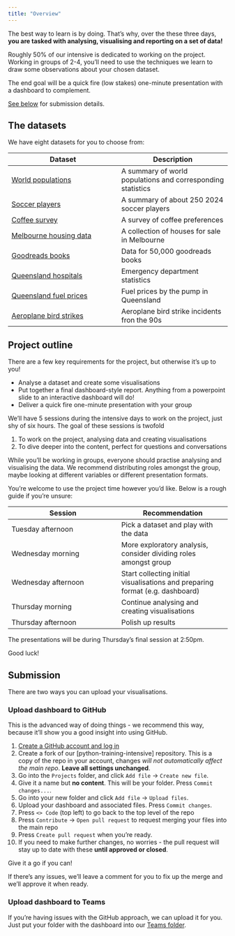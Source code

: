 ```yaml
---
title: "Overview"
---
```


The best way to learn is by doing. That's why, over the these three days, **you are tasked with analysing, visualising and reporting on a set of data!**

Roughly 50% of our intensive is dedicated to working on the project. Working in groups of 2-4, you'll need to use the techniques we learn to draw some observations about your chosen dataset. 

The end goal will be a quick fire (low stakes) one-minute presentation with a dashboard to complement.

[See below](#submission) for submission details.

## The datasets

We have eight datasets for you to choose from:

| Dataset | Description |
| --- | --- |
| [World populations](../data_sources/population.csv) | A summary of world populations and corresponding statistics | 
| [Soccer players](../data_sources/Players2024.csv) | A summary of about 250 2024 soccer players |
| [Coffee survey](../data_sources/coffee_survey.csv) | A survey of coffee preferences | 
| [Melbourne housing data](data_sources/melb_data.csv) | A collection of houses for sale in Melbourne | 
| [Goodreads books](data_sources/books.csv) | Data for 50,000 goodreads books |
| [Queensland hospitals](data_sources/hospital_data.csv) | Emergency department statistics |
| [Queensland fuel prices](data_sources/qld_fuel.csv) | Fuel prices by the pump in Queensland | 
| [Aeroplane bird strikes](data_sources/birds_strikes.csv) | Aeroplane bird strike incidents fron the 90s| 

## Project outline

There are a few key requirements for the project, but otherwise it's up to you!

- Analyse a dataset and create some visualisations 
- Put together a final dashboard-style report. Anything from a powerpoint slide to an interactive dashboard will do!
- Deliver a quick fire one-minute presentation with your group

We'll have 5 sessions during the intensive days to work on the project, just shy of six hours. The goal of these sessions is twofold

1. To work on the project, analysing data and creating visualisations
2. To dive deeper into the content, perfect for questions and conversations

While you'll be working in groups, everyone should practise analysing and visualising the data. We recommend distributing roles amongst the group, maybe looking at different variables or different presentation formats.

You're welcome to use the project time however you'd like. Below is a rough guide if you're unsure:

| Session | Recommendation | 
| --- | --- |
| Tuesday afternoon | Pick a dataset and play with the data |
| Wednesday morning | More exploratory analysis, consider dividing roles amongst group |
| Wednesday afternoon | Start collecting initial visualisations and preparing format (e.g. dashboard) |
| Thursday morning | Continue analysing and creating visualisations |
| Thursday afternoon | Polish up results |

The presentations will be during Thursday's final session at 2:50pm.

Good luck!

## Submission

There are two ways you can upload your visualisations.

### Upload dashboard to GitHub

This is the advanced way of doing things - we recommend this way, because it'll show you a good insight into using GitHub.

1. [Create a GitHub account and log in](https://github.com/)
2. Create a fork of our [python-training-intensive] repository. This is a copy of the repo in your account, changes *will not automatically affect the main repo*. **Leave all settings unchanged**.
3. Go into the `Projects` folder, and click `Add file` $\rightarrow$ `Create new file`.
4. Give it a name but **no content**. This will be your folder. Press `Commit changes...`.
5. Go into your new folder and click `Add file` $\rightarrow$ `Upload files`.
6. Upload your dashboard and associated files. Press `Commit changes`.
7. Press `<> Code` (top left) to go back to the top level of the repo
8. Press `Contribute` $\rightarrow$ `Open pull request` to request merging your files into the main repo
9. Press `Create pull request` when you're ready.
10. If you need to make further changes, no worries - the pull request will stay up to date with these **until approved or closed**.

Give it a go if you can! 

If there's any issues, we'll leave a comment for you to fix up the merge and we'll approve it when ready.

### Upload dashboard to Teams

If you're having issues with the GitHub approach, we can upload it for you. Just put your folder with the dashboard into our [Teams folder](https://uq.sharepoint.com/:f:/r/teams/1qktlisq/Shared%20Documents/R%20User%20Group/R%20Training%20Intensive%20Projects?csf=1&web=1&e=Oahf5h).